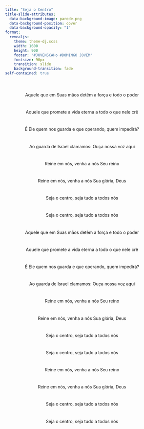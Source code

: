 ```yaml
---
title: "Seja o Centro"
title-slide-attributes:
  data-background-image: parede.png
  data-background-position: cover
  data-background-opacity: "1"
format: 
  revealjs:
    theme: theme-dj.scss
    width: 1600
    height: 900
    footer: "#JOVENSCAHo #DOMINGO JOVEM"
    fontsize: 90px
    transition: slide
    background-transition: fade
self-contained: true
---
```


# {background-image="parede.png"}

<center>
Aquele que em Suas mãos detêm a força e todo o poder
</center>

# {background-image="parede.png"}

<center>
Aquele que promete a vida eterna a todo o que nele crê
</center>

# {background-image="parede.png"}

<center>
É Ele quem nos guarda e que operando, quem impedirá?
</center>

# {background-image="parede.png"}

<center>
Ao guarda de Israel clamamos: Ouça nossa voz aqui
</center>

# {background-image="parede.png"}

<center>
Reine em nós, venha a nós Seu reino
</center>

# {background-image="parede.png"}

<center>
Reine em nós, venha a nós Sua glória, Deus
</center>

# {background-image="parede.png"}

<center>
Seja o centro, seja tudo a todos nós
</center>

# {background-image="parede.png"}

<center>
Seja o centro, seja tudo a todos nós
</center>

# {background-image="parede.png"}

<center>
Aquele que em Suas mãos detêm a força e todo o poder
</center>

# {background-image="parede.png"}

<center>
Aquele que promete a vida eterna a todo o que nele crê
</center>

# {background-image="parede.png"}

<center>
É Ele quem nos guarda e que operando, quem impedirá?
</center>

# {background-image="parede.png"}

<center>
Ao guarda de Israel clamamos: Ouça nossa voz aqui
</center>

# {background-image="parede.png"}

<center>
Reine em nós, venha a nós Seu reino
</center>

# {background-image="parede.png"}

<center>
Reine em nós, venha a nós Sua glória, Deus
</center>

# {background-image="parede.png"}

<center>
Seja o centro, seja tudo a todos nós
</center>

# {background-image="parede.png"}

<center>
Seja o centro, seja tudo a todos nós
</center>

# {background-image="parede.png"}

<center>
Reine em nós, venha a nós Seu reino
</center>

# {background-image="parede.png"}

<center>
Reine em nós, venha a nós Sua glória, Deus
</center>

# {background-image="parede.png"}

<center>
Seja o centro, seja tudo a todos nós
</center>

# {background-image="parede.png"}

<center>
Seja o centro, seja tudo a todos nós
</center>